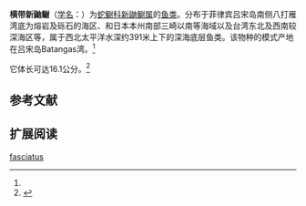 {{Speciesbox
| name = 横带新鼬鳚
| status = 
| status_system = 
| image = 
| genus = Neobythites
| species = fasciatus
| authority = Smith et Radcliffe, 1913<ref name='id6855'>{{cite web| url =http://www.bioinfo.cn/db05/BjdwSpecies.php?action=view&id=6855| title =横带新鼬鳚| work =中国动物物种编目数据库| publisher =中国科学院微生物研究所| author =中国科学院动物研究所| accessdate =2009-04-11| deadurl =yes| archiveurl =https://web.archive.org/web/20160305020247/http://www.bioinfo.cn/db05/BjdwSpecies.php?action=view&id=6855| archivedate =2016-03-05}}</ref>
}}

'''横带新鼬鳚'''（[[学名|学名]]：{{lang|la|''Neobythites fasciatus''}}）为[[蛇鳚科|蛇鳚科]][[新鼬鳚属|新鼬鳚属]]的[[鱼类|鱼类]]。分布于菲律宾吕宋岛南侧八打雁湾底为熔岩及砾石的海区、和日本本州南部三崎以南等海域以及台湾东北及西南较深海区等，属于西北太平洋水深约391米上下的深海底层鱼类。该物种的模式产地在吕宋岛Batangas湾。<ref name='id6855'/>

它体长可达16.1公分。<ref  name=fishbase>{{FishBase species | genus = Neobythites | species = fasciatus | month = 9| year = 2010}}</ref>

== 参考文献 ==
{{reflist}}

== 扩展阅读 ==
{{refbegin}}
{{wikispecies-inline|Neobythites fasciatus|横带新鼬鳚}}
{{refend}}
{{Taxonbar|from=Q2570783}}

[[Category:新鼬鳚属|fasciatus]]


{{鱸形目小作品}}